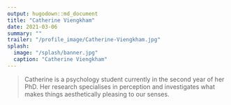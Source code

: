 ```yaml
---
output: hugodown::md_document
title: "Catherine Viengkham"
date: 2021-03-06
summary: ""
trailer: "/profile_image/Catherine-Viengkham.jpg"
splash:
  image: "/splash/banner.jpg"
  caption: "Catherine Viengkham"
---
```


> Catherine is a psychology student currently in the second year of her PhD. Her research specialises in perception and investigates what makes things aesthetically pleasing to our senses.
